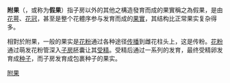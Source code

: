 {{Unreferenced|time=2020-12-10T05:44:26+00:00}}
'''附果'''（{{lang-en|Accessory fruit}}，或称为'''假果'''）指子房以外的其他之構造發育而成的果實稱之為假果，是由[[花萼|花萼]]、[[花冠|花冠]]，甚至是整个花體序参与发育而成的[[果實|果實]]，其结构比正常果实复杂得多。

相對於附果，一般的果实是[[花粉|花粉]]通过各种途径[[传播|传播]]到雌花柱头上，这是传粉。[[花粉|花粉]]通过萌发花粉管深入[[子房|子房]]胚囊让其[[受精|受精]]。受精后通过一系列的发育，最终受精卵发育成[[种子|种子]]，而子房发育成包裹种子的果实。

{{果实}}
{{植物学小作品}}

[[Category:附果|]]